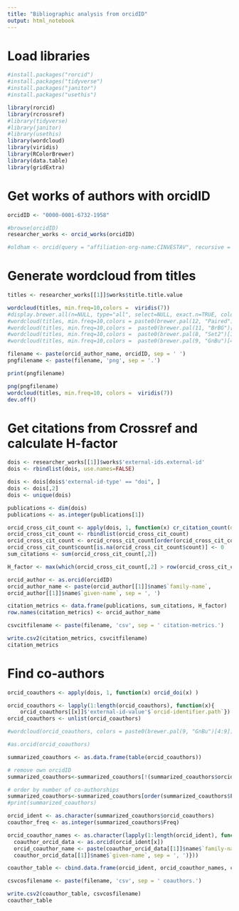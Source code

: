 ```yaml
---
title: "Bibliographic analysis from orcidID"
output: html_notebook
---
```


# Load libraries

```r
#install.packages("rorcid")
#install.packages("tidyverse")
#install.packages("janitor")
#install.packages("usethis")

library(rorcid)
library(rcrossref)
#library(tidyverse)
#library(janitor)
#library(usethis)
library(wordcloud)
library(viridis)
library(RColorBrewer)
library(data.table)
library(gridExtra)

```

# Get works of authors with orcidID

```r

orcidID <- "0000-0001-6732-1958"

#browse(orcidID)
researcher_works <- orcid_works(orcidID) 

#oldham <- orcid(query = "affiliation-org-name:CINVESTAV", recursive = TRUE)

```

# Generate wordcloud from titles

```r

titles <- researcher_works[[1]]$works$title.title.value

wordcloud(titles, min.freq=10,colors =  viridis(7))
#display.brewer.all(n=NULL, type="all", select=NULL, exact.n=TRUE, colorblindFriendly=TRUE)
#wordcloud(titles, min.freq=10,colors = paste0(brewer.pal(12, "Paired")[1:12]))
#wordcloud(titles, min.freq=10,colors =  paste0(brewer.pal(11, "BrBG")[1:11]))
#wordcloud(titles, min.freq=10,colors =  paste0(brewer.pal(8, "Set2")[1:8]))
#wordcloud(titles, min.freq=10,colors =  paste0(brewer.pal(9, "GnBu")[4:9]))

filename <- paste(orcid_author_name, orcidID, sep = ' ')
pngfilename <- paste(filename, 'png', sep = '.')

print(pngfilename)

png(pngfilename)
wordcloud(titles, min.freq=10, colors =  viridis(7))
dev.off()

```

# Get citations from Crossref and calculate H-factor

```r
dois <- researcher_works[[1]]$works$'external-ids.external-id'
dois <- rbindlist(dois, use.names=FALSE)

dois <- dois[dois$'external-id-type' == "doi", ]
dois <- dois[,2]
dois <- unique(dois)

publications <- dim(dois)
publications <- as.integer(publications[1])

orcid_cross_cit_count <- apply(dois, 1, function(x) cr_citation_count(doi = x) )
orcid_cross_cit_count <- rbindlist(orcid_cross_cit_count)
orcid_cross_cit_count <- orcid_cross_cit_count[order(orcid_cross_cit_count[,2], decreasing = TRUE), ]
orcid_cross_cit_count$count[is.na(orcid_cross_cit_count$count)] <- 0
sum_citations <- sum(orcid_cross_cit_count[,2])

H_factor <- max(which(orcid_cross_cit_count[,2] > row(orcid_cross_cit_count[,1])))

orcid_author <- as.orcid(orcidID)
orcid_author_name <- paste(orcid_author[[1]]$name$`family-name`,
orcid_author[[1]]$name$`given-name`, sep = ', ')

citation_metrics <- data.frame(publications, sum_citations, H_factor)
row.names(citation_metrics) <- orcid_author_name

csvcitfilename <- paste(filename, 'csv', sep = ' citation-metrics.')

write.csv2(citation_metrics, csvcitfilename)
citation_metrics

```

# Find co-authors

```r

orcid_coauthors <- apply(dois, 1, function(x) orcid_doi(x) )

orcid_coauthors <- lapply(1:length(orcid_coauthors), function(x){
    orcid_coauthors[[x]]$'external-id-value'$`orcid-identifier.path`})
orcid_coauthors <- unlist(orcid_coauthors)

#wordcloud(orcid_coauthors, colors = paste0(brewer.pal(9, "GnBu")[4:9]))

#as.orcid(orcid_coauthors)

summarized_coauthors <- as.data.frame(table(orcid_coauthors))

# remove own orcidID
summarized_coauthors<-summarized_coauthors[!(summarized_coauthors$orcid_coauthors==orcidID),]

# order by number of co-authorships
summarized_coauthors<-summarized_coauthors[order(summarized_coauthors$Freq, decreasing = TRUE), ] 
#print(summarized_coauthors)

orcid_ident <- as.character(summarized_coauthors$orcid_coauthors)
coauthor_freq <- as.integer(summarized_coauthors$Freq)

orcid_coauthor_names <- as.character(lapply(1:length(orcid_ident), function(x){
  coauthor_orcid_data <- as.orcid(orcid_ident[x])
  orcid_coauthor_name <- paste(coauthor_orcid_data[[1]]$name$`family-name`,
  coauthor_orcid_data[[1]]$name$`given-name`, sep = ', ')}))

coauthor_table <- cbind.data.frame(orcid_ident, orcid_coauthor_names, coauthor_freq, stringsAsFactors=FALSE)

csvcosfilename <- paste(filename, 'csv', sep = ' coauthors.')

write.csv2(coauthor_table, csvcosfilename)
coauthor_table

```


